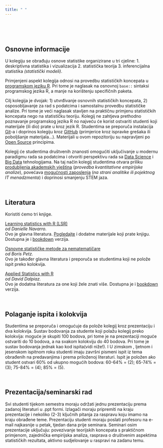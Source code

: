 ```yaml
---
title: " "
---
```





<br>
<br>
<br>


## Osnovne informacije

U kolegiju se obrađuju osnove statistike organizirane u tri cjeline:
1. deskriptivna statistika i vizualizacija
2. statistička teorija
3. inferencijalna statistika *(statistički modeli)*.

Primjenjeni aspekt kolegija odnosi na provedbu statističkih koncepata u [programskom jeziku R](https://www.r-project.org/). Pri tome je naglasak na osnovnoj `base::` sintaksi programskog jezika R, a manje na korištenju specifičnih paketa.  


Cilj kolegija je dvojak: 1) utvrđivanje osnovnih statističkih koncepata, 2) osposobljavanje za rad s podatcima i samostalnu provedbu statističke analize. Pri tome je veći naglasak stavljen na praktičnu primjenu statističkih koncepata nego na statističku teoriju. Kolegij ne zahtjeva prethodno poznavanje programskog jezika R no najveću će korist ostvariti studenti koji materijale (ili dio) prate u kroz jezik R. Studentima se preporuča instalacija [Git](https://git-scm.com/)-a i doprinos kolegiju kroz [GitHub](https://github.com/) (primjerice kroz ispravke grešaka ili poboljšanje materijala...). Materijali u ovom repozitoriju su napravljeni po [Open Source](https://opensource.org/) principima.


Kolegij će studentima društvenih znanosti omogućiti uključivanje u modernu paradigmu rada sa podatcima i otvoriti perspektivu rada sa [Data Science](https://www.edureka.co/blog/what-is-data-science/) i [Big Data](https://www.oracle.com/big-data/what-is-big-data.html) tehnologijama. Na taj način kolegij studentima otvara priliku [produbljenja akademskih vještina](https://www.thebritishacademy.ac.uk/documents/206/Society-Counts-Quantitative-Skills-in-the-Social-Sciences-Humanities-Position-_3xJi9mM.pdf) (*provedba kvantitativne empirijske analize*), povećava [mogućnosti zaposlenja](https://studyonline.unsw.edu.au/blog/data-science-degree-jobs) (*na strani analitike ili pojektnog IT menadzmenta*) i doprinosi smanjenju STEM jaza. 

<br>

## Literatura

Koristiti ćemo tri knjige.

<a href="https://www.fon.hum.uva.nl/paul/lot2015/Navarro2014.pdf">Learning statistics with R (LSR)</a>
<br><i>od Danielle Navarro.</i> 
<br>Ovo je glavna literatura. <a href = "https://learningstatisticswithr.com/">Pogledajte</a> i dodatne materijale koji prate knjigu. Dostupna je i <a href="https://learningstatisticswithr.com/book/">bookdown</a> verzija.


<a href="https://www.superknjizara.hr/?page=knjiga&id_knjiga=90301">Osnovne statističke metode za nematematičare</a>
<br><i>od Boris Petz.</i> 
<br>Ovo je također glavna literatura i preporuča se studentima koji ne polože ispit preko kolokvija.


<a href="http://daviddalpiaz.github.io/appliedstats/applied_statistics.pdf">Applied Statistics with R</a>
<br><i>od David Dalpiaz.</i> 
<br>Ovo je dodatna literatura za one koji žele znati više. Dostupna je i <a href="http://daviddalpiaz.github.io/appliedstats/">bookdown</a> verzija.

<br>

## Polaganje ispita i kolokvija

Studentima se preporuča i omogućuje da polože kolegij kroz prezentaciju i dva kolokvija. Sustav bodovanja za studente koji polažu kolegij preko kolokvija: moguće je skupiti 100 bodova, pri tome je na prezentaciji moguće ostvariti do 10 bodova, a na svakom kolokviju do 40 bodova. Pri tome je sustav bodovanja jednak kao kod ispita(vidi niže!). I U zimskom , ljetnom i jesenskom ispitnom roku studenti imaju završni pismeni ispit iz tema obrađenih na predavanjima i prema priloženoj literaturi. Ispit je položen ako student ostvari 60% od ukupno mogućih
bodova: 60-64% = (2); 65-74% = (3); 75-84% = (4); 85% = (5).

<br>

## Prezentacija/seminarski rad

Svi studenti tijekom semestra moraju održati jednu prezentaciju prema zadanoj literaturi u .ppt formi. Izlagači moraju pripremiti na kraju prezentacije i nekoliko (2-3) ključnih pitanja za raspravu koju imamo na kraju obrađene teme. Prezentaciju studenti moraju poslati profesoru na e-mail najkasnije u petak, tjedan dana prije seminara. Seminari osim prezentacije uključuju: povezivanje teorijskih koncepata s praktičnom primjenom, zajednička empirijska analiza, rasprava o društvenim aspektima statističkih rezultata, aktivno sudjelovanje u raspravi na zadanu temu.














